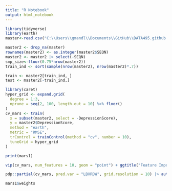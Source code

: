 ```yaml
---
title: "R Notebook"
output: html_notebook
---
```



```r
library(tidyverse)
library(earth)
master<-read.csv("C:\\Users\\gmandl\\Documents\\GitHub\\DATA495.github.io\\Data\\NHANES\\master_depression.csv")
```

```r
master2 <- drop_na(master)
rownames(master2) <- as.integer(master2$SEQN)
master2 <- master2 |> select(-SEQN)
smp_size<-floor(0.75*nrow(master2))
train_ind <- sort(sample(nrow(master2), nrow(master2)*.7))

train <- master2[train_ind, ]
test <- master2[-train_ind,]
```

```r
library(caret)
hyper_grid <- expand.grid(
  degree = 1:3, 
  nprune = seq(2, 100, length.out = 10) %>% floor()
)
cv_mars <- train(
  x = subset(master2, select = -DepressionScore),
  y = master2$DepressionScore,
  method = "earth",
  metric = "RMSE",
  trControl = trainControl(method = "cv", number = 10),
  tuneGrid = hyper_grid
)

print(mars1)
```
```r

vip(cv_mars, num_features = 10, geom = "point") + ggtitle("Feature Importance")
```  

```r
pdp::partial(cv_mars, pred.var = "LBXRDW", grid.resolution = 10) |> autoplot()+ggtitle("Partial Relationship of Red Cell Distribution Width") + xlab("Red Cell Distribution Width (%)") + ylab("Target Variable")
```

```r
mars1$weights
```

